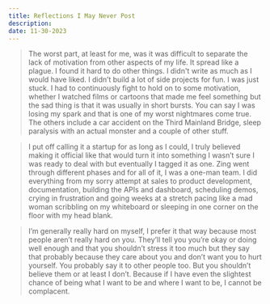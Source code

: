 ```yaml
---
title: Reflections I May Never Post
description:
date: 11-30-2023
---
```


<blockquote style={{ margin: "30px 0", padding: "10px 20px", borderLeft: "5px solid #ccc", color: "#666", fontStyle: "italic" }}>

The worst part, at least for me, was it was difficult to separate the lack of motivation from other aspects of my life. It spread like a plague. I found it hard to do other things. I didn't write as much as I would have liked. I didn’t build a lot of side projects for fun. I was just stuck. I had to continuously fight to hold on to some motivation, whether I watched films or cartoons that made me feel something but the sad thing is that it was usually in short bursts. You can say I was losing my spark and that is one of my worst nightmares come true. The others include a car accident on the Third Mainland Bridge, sleep paralysis with an actual monster and a couple of other stuff.

</blockquote>

<blockquote style={{ margin: "30px 0", padding: "10px 20px", borderLeft: "5px solid #ccc", color: "#666", fontStyle: "italic" }}>

I put off calling it a startup for as long as I could, I truly believed making it official like that would turn it into something I wasn’t sure I was ready to deal with but eventually I tagged it as one. Zing went through different phases and for all of it, I was a one-man team. I did everything from my sorry attempt at sales to product development, documentation, building the APIs and dashboard, scheduling demos, crying in frustration and going weeks at a stretch pacing like a mad woman scribbling on my whiteboard or sleeping in one corner on the floor with my head blank.

</blockquote>

<blockquote style={{ margin: "30px 0", padding: "10px 20px", borderLeft: "5px solid #ccc", color: "#666", fontStyle: "italic" }}>

I’m generally really hard on myself, I prefer it that way because most people aren’t really hard on you. They’ll tell you you’re okay or doing well enough and that you shouldn’t stress it too much but they say that probably because they care about you and don’t want you to hurt yourself. You probably say it to other people too. But you shouldn’t believe them or at least I don’t. Because if I have even the slightest chance of being what I want to be and where I want to be, I cannot be complacent.

</blockquote>
